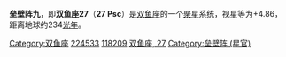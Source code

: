{{Starbox begin
| name = 27 Psc
}}
{{Starbox observe
| epoch = [[J2000.0|J2000.0]]
| constell = [[双鱼座|双鱼座]]
| 星官 = [[室宿|室宿]] [[:Category:垒壁阵_(星官)|垒壁阵]]
| ra = {{RA| 23| 58| 40.41}}
| dec = {{DEC| +3| 33| 20.91}}
| appmag_v = 4.86
}}
{{Starbox character
| class =  G9III
| b-v =  +0.93
| u-b =  +0.70
| variable = 
}}
{{Starbox astrometry
| radial_v =  -0.2
| prop_mo_ra = -57.13
| prop_mo_dec = -72.08
| parallax = 13.91
| p_error = 0.28
| absmag_v = 0.58
}}
{{Starbox catalog
| names = [[CCDM|CCDM]] J23587-0333AB，[[SAO星表|SAO]] 147008，[[HD星表|HD]] 224533，[[HR星表|HR]] 9067，[[依巴谷星表|HIP]] 118209
}}
{{Starbox reference |Simbad=27+Psc }}
{{Starbox end}}

'''垒壁阵九'''，即'''双鱼座27'''（'''27 Psc'''）是[[双鱼座|双鱼座]]的一个[[聚星|聚星]]系统，视星等为+4.86，距离地球约234[[光年|光年]]。

{{stars of Pisces}}

[[Category:双鱼座|Category:双鱼座]]
[[Category:HD和HDE天體|224533]]
[[Category:HIP天體|118209]]
[[Category:佛氏天體|双鱼座, 27]]
[[Category:垒壁阵_(星官)|Category:垒壁阵 (星官)]]